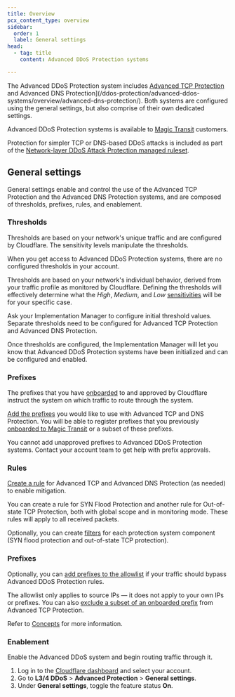 ```yaml
---
title: Overview
pcx_content_type: overview
sidebar:
  order: 1
  label: General settings
head:
  - tag: title
    content: Advanced DDoS Protection systems

---
```



The Advanced DDoS Protection system includes [Advanced TCP Protection](/ddos-protection/advanced-ddos-systems/overview/advanced-tcp-protection/) and Advanced DNS Protection](/ddos-protection/advanced-ddos-systems/overview/advanced-dns-protection/). Both systems are configured using the general settings, but also comprise of their own dedicated settings.

Advanced DDoS Protection systems is available to [Magic Transit](/magic-transit/) customers.

Protection for simpler TCP or DNS-based DDoS attacks is included as part of the [Network-layer DDoS Attack Protection managed ruleset](/ddos-protection/managed-rulesets/network/).

## General settings

General settings enable and control the use of the Advanced TCP Protection and the Advanced DNS Protection systems, and are composed of thresholds, prefixes, rules, and enablement.

### Thresholds

Thresholds are based on your network's unique traffic and are configured by Cloudflare. The sensitivity levels manipulate the thresholds.

When you get access to Advanced DDoS Protection systems, there are no configured thresholds in your account.

Thresholds are based on your network's individual behavior, derived from your traffic profile as monitored by Cloudflare. Defining the thresholds will effectively determine what the _High_, _Medium_, and _Low_ [sensitivities](/ddos-protection/advanced-ddos-systems/concepts/#burst-sensitivity) will be for your specific case.

Ask your Implementation Manager to configure initial threshold values. Separate thresholds need to be configured for Advanced TCP Protection and Advanced DNS Protection.

Once thresholds are configured, the Implementation Manager will let you know that Advanced DDoS Protection systems have been initialized and can be configured and enabled.

### Prefixes

The prefixes that you have [onboarded](/magic-transit/how-to/advertise-prefixes/) to and approved by Cloudflare instruct the system on which traffic to route through the system.

[Add the prefixes](/ddos-protection/advanced-ddos-systems/how-to/add-prefix/) you would like to use with Advanced TCP and DNS Protection. You will be able to register prefixes that you previously [onboarded to Magic Transit](/magic-transit/how-to/advertise-prefixes/) or a subset of these prefixes.

You cannot add unapproved prefixes to Advanced DDoS Protection systems. Contact your account team to get help with prefix approvals.

### Rules

[Create a rule](/ddos-protection/advanced-ddos-systems/how-to/create-rule/) for Advanced TCP and Advanced DNS Protection (as needed) to enable mitigation. 

You can create a rule for SYN Flood Protection and another rule for Out-of-state TCP Protection, both with global scope and in monitoring mode. These rules will apply to all received <GlossaryTooltip term="data packet">packets</GlossaryTooltip>.

Optionally, you can create [filters](/ddos-protection/advanced-ddos-systems/concepts/#filter) for each protection system component (SYN flood protection and out-of-state TCP protection). <Render file="atp-filter-definition" />

### Prefixes

Optionally, you can [add prefixes to the allowlist](/ddos-protection/advanced-ddos-systems/how-to/add-prefix-allowlist/) if your traffic should bypass Advanced DDoS Protection rules.

The <GlossaryTooltip term="allowlist">allowlist</GlossaryTooltip> only applies to source IPs — it does not apply to your own IPs or prefixes. You can also [exclude a subset of an onboarded prefix](/ddos-protection/advanced-ddos-systems/how-to/exclude-prefix/) from Advanced TCP Protection.

Refer to [Concepts](/ddos-protection/advanced-ddos-systems/concepts/) for more information.

### Enablement

Enable the Advanced DDoS system and begin routing traffic through it.

1. Log in to the [Cloudflare dashboard](https://dash.cloudflare.com/) and select your account.
2. Go to **L3/4 DDoS** > **Advanced Protection** > **General settings**.
3. Under **General settings**, toggle the feature status **On**.
